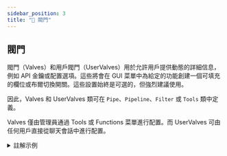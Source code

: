 ```yaml
---
sidebar_position: 3
title: "🔄 閥門"
---
```


## 閥門

閥門（Valves）和用戶閥門（UserValves）用於允許用戶提供動態的詳細信息，例如 API 金鑰或配置選項。這些將會在 GUI 菜單中為給定的功能創建一個可填充的欄位或布爾切換開關。這些設置始終是可選的，但強烈建議使用。

因此，Valves 和 UserValves 類可在 `Pipe`、`Pipeline`、`Filter` 或 `Tools` 類中定義。

Valves 僅由管理員通過 Tools 或 Functions 菜單進行配置。而 UserValves 可由任何用戶直接從聊天會話中進行配置。

<details>
<summary>註解示例</summary>

```python

from pydantic import BaseModel, Field
from typing import Literal

# 定義和閥門
class Filter:
   # 注意當前的縮進：Valves 和 UserValves 必須作為
   # Tools、Filter 或 Pipe 類的屬性聲明。這裡我們以
   # Filter 為例。
    class Valves(BaseModel):
       # Valves 和 UserValves 繼承自 pydantics BaseModel。這
       # 使得可以處理複雜的使用案例，例如模型校驗等。
       test_valve: int = Field(  # 注意類型提示：它用於
           # 選擇向用戶顯示的 UI 元素類型（按鈕、
           # 文本等）。
           default=4,
           description="一個控制數值的閥門"
           # required=False,  # 你可以通過 True 來強制要求輸入字段
       )
       # 如果要為用戶提供多個字符串選擇，可以使用 Literal：
       choice_option: Literal["choiceA", "choiceB"] = Field(
           default="choiceA",
           description="一個多選閥門的示例",
       )
       priority: int = Field(
           default=0,
           description="過濾操作的優先級。值越低的優先通過"
       )
       # 優先級字段是可選的，但如果存在，將用於
       # 對過濾器排序。
       pass
       # 注意，此處的pass有助於解析並且推薦使用。

   # 用戶閥門的定義方式與此相同。
    class UserValves(BaseModel):
        test_user_valve: bool = Field(
            default=False, description="一個控制真/假（開/關）開關的用戶閥門"
       )
       pass

   def __init__(self):
       self.valves = self.Valves()
       # 因為它是由管理員設置的，執行代碼時可以直接訪問。
       pass

   # 入口方法僅用於 Filter，但 __user__ 的處理方式是相同的
   def inlet(self, body: dict, __user__: dict):
       # 由於 UserValves 是每個用戶定義的，它僅在使用時可用。
       # 注意，雖然 __user__ 是一個字典，但 __user__["valves"] 是一個
       # UserValves 對象。因此，你可以像這樣訪問其值：
       test_user_valve = __user__["valves"].test_user_valve
       # 或者：
       test_user_valve = dict(__user__["valves"])["test_user_valve"]
       # 但這將返回默認值而不是實際值：
       # test_user_valve = __user__["valves"]["test_user_valve"]  # 不要這樣做！
```

</details>
